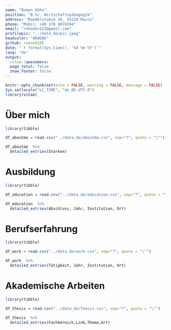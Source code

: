 ```yaml
---
name: "Roman Höhn"
position: "B.Sc. Wirtschaftspädagogik"
address: "Roedelstueck 26, 55129 Mainz"
phone: "Mobil: +49 178 4076394"
email: "rohoehn123@gmail.com"
profilepic: "../data_de/pic.jpeg"
headcolor: "060606"
github: roman91DE
date: "`r format(Sys.time(), '%d %m %Y')`"
lang: "de"
output: 
  vitae::awesomecv:
  page_total: false
  show_footer: false
---
```


```r
knitr::opts_chunk$set(echo = FALSE, warning = FALSE, message = FALSE)
Sys.setlocale("LC_TIME", "de_DE.UTF-8")
library(vitae)
```


# Über mich

```r
library(tibble)

df_aboutme = read.csv("../data_de/aboutme.csv", sep="?", quote = "\"")

df_aboutme  %>%
  detailed_entries(Stärken)
```

# Ausbildung

```r
library(tibble)

df_education = read.csv("../data_de/education.csv", sep="?", quote = "\"")

df_education  %>%
  detailed_entries(Abschluss, Jahr, Institution, Ort)
```

# Berufserfahrung

```r
library(tibble)

df_work = read.csv("../data_de/work.csv", sep="?", quote = "\"")

df_work  %>%
  detailed_entries(Tätigkeit, Jahr, Institution, Ort)
```

# Akademische Arbeiten

```r
library(tibble)

df_thesis = read.csv("../data_de/thesis.csv", sep="?", quote = "\"")

df_thesis  %>%
  detailed_entries(Fachbereich,Link,Thema,Art)
```


